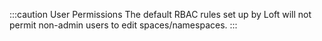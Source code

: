 :::caution User Permissions
The default RBAC rules set up by Loft will not permit non-admin users to edit spaces/namespaces.
:::